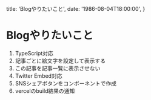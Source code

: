 
  title: 'Blogやりたいこと',
  date: '1986-08-04T18:00:00',
}

<!--more-->

# Blogやりたいこと

1. TypeScript対応
1. 記事ごとに絵文字を設定して表示する
1. この記事を記事一覧に表示させない
1. Twitter Embed対応
1. SNSシェアボタンをコンポーネントで作成
1. vercelのbuild結果の通知
